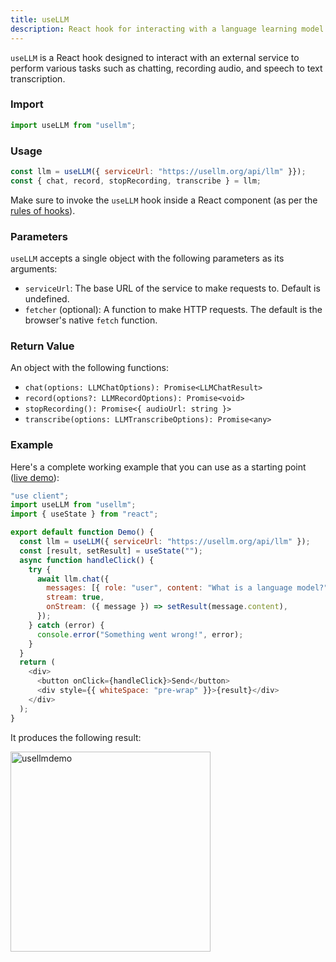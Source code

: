 ```yaml
---
title: useLLM
description: React hook for interacting with a language learning model (LLM) service
---
```


`useLLM` is a React hook designed to interact with an external service to perform various tasks such as chatting, recording audio, and speech to text transcription.

### Import

```jsx
import useLLM from "usellm";
```

### Usage

```jsx
const llm = useLLM({ serviceUrl: "https://usellm.org/api/llm" }});
const { chat, record, stopRecording, transcribe } = llm;
```

Make sure to invoke the `useLLM` hook inside a React component (as per the [rules of hooks](https://react.dev/warnings/invalid-hook-call-warning)).

### Parameters

`useLLM` accepts a single object with the following parameters as its arguments:

- `serviceUrl`: The base URL of the service to make requests to. Default is undefined.
- `fetcher` (optional): A function to make HTTP requests. The default is the browser's native `fetch` function.

### Return Value

An object with the following functions:

- `chat(options: LLMChatOptions): Promise<LLMChatResult>`
- `record(options?: LLMRecordOptions): Promise<void>`
- `stopRecording(): Promise<{ audioUrl: string }>`
- `transcribe(options: LLMTranscribeOptions): Promise<any>`

### Example

Here's a complete working example that you can use as a starting point ([live demo](/demo/llm-chat)):

```javascript
"use client";
import useLLM from "usellm";
import { useState } from "react";

export default function Demo() {
  const llm = useLLM({ serviceUrl: "https://usellm.org/api/llm" });
  const [result, setResult] = useState("");
  async function handleClick() {
    try {
      await llm.chat({
        messages: [{ role: "user", content: "What is a language model?" }],
        stream: true,
        onStream: ({ message }) => setResult(message.content),
      });
    } catch (error) {
      console.error("Something went wrong!", error);
    }
  }
  return (
    <div>
      <button onClick={handleClick}>Send</button>
      <div style={{ whiteSpace: "pre-wrap" }}>{result}</div>
    </div>
  );
}
```

It produces the following result:

<img
  src="https://github.com/usellm/usellm/assets/1560745/d4709dfa-9403-4845-9f76-2fa21667604a"
  alt="usellmdemo"
  width="320"
/>
